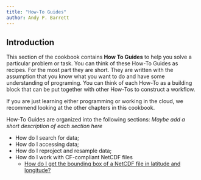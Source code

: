 ```yaml
---
title: "How-To Guides"
author: Andy P. Barrett
---
```


## Introduction

This section of the cookbook contains **How To Guides** to help you
solve a particular problem or task.  You can think of these How-To
Guides as recipes.  For the most part they are short.  They are
written with the assumption that you know what you want to do and have
some understanding of programing.  You can think of each How-To as a
building block that can be put together with other How-Tos to construct
a workflow.

If you are just learning either programming or working in the cloud,
we recommend looking at the other chapters in this cookbook.

How-To Guides are organized into the following sections:
_Maybe add a short description of each section here_

- How do I search for data; 
- How do I accessing data;
- How do I reproject and resample data;
- How do I work with CF-compliant NetCDF files
  - [How do I get the bounding box of a NetCDF file in latitude and longitude?](netcdf_cf.qmd)

